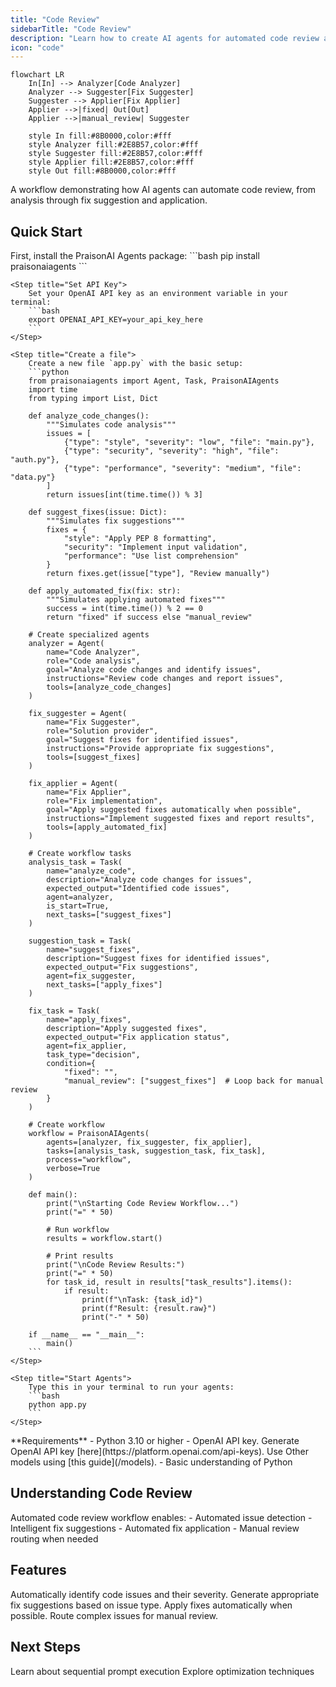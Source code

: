 ```yaml
---
title: "Code Review"
sidebarTitle: "Code Review"
description: "Learn how to create AI agents for automated code review and issue resolution."
icon: "code"
---
```


```mermaid
flowchart LR
    In[In] --> Analyzer[Code Analyzer]
    Analyzer --> Suggester[Fix Suggester]
    Suggester --> Applier[Fix Applier]
    Applier -->|fixed| Out[Out]
    Applier -->|manual_review| Suggester
    
    style In fill:#8B0000,color:#fff
    style Analyzer fill:#2E8B57,color:#fff
    style Suggester fill:#2E8B57,color:#fff
    style Applier fill:#2E8B57,color:#fff
    style Out fill:#8B0000,color:#fff
```

A workflow demonstrating how AI agents can automate code review, from analysis through fix suggestion and application.

## Quick Start

<Steps>
    <Step title="Install Package">
        First, install the PraisonAI Agents package:
        ```bash
        pip install praisonaiagents
        ```
    </Step>

    <Step title="Set API Key">
        Set your OpenAI API key as an environment variable in your terminal:
        ```bash
        export OPENAI_API_KEY=your_api_key_here
        ```
    </Step>

    <Step title="Create a file">
        Create a new file `app.py` with the basic setup:
        ```python
        from praisonaiagents import Agent, Task, PraisonAIAgents
        import time
        from typing import List, Dict

        def analyze_code_changes():
            """Simulates code analysis"""
            issues = [
                {"type": "style", "severity": "low", "file": "main.py"},
                {"type": "security", "severity": "high", "file": "auth.py"},
                {"type": "performance", "severity": "medium", "file": "data.py"}
            ]
            return issues[int(time.time()) % 3]

        def suggest_fixes(issue: Dict):
            """Simulates fix suggestions"""
            fixes = {
                "style": "Apply PEP 8 formatting",
                "security": "Implement input validation",
                "performance": "Use list comprehension"
            }
            return fixes.get(issue["type"], "Review manually")

        def apply_automated_fix(fix: str):
            """Simulates applying automated fixes"""
            success = int(time.time()) % 2 == 0
            return "fixed" if success else "manual_review"

        # Create specialized agents
        analyzer = Agent(
            name="Code Analyzer",
            role="Code analysis",
            goal="Analyze code changes and identify issues",
            instructions="Review code changes and report issues",
            tools=[analyze_code_changes]
        )

        fix_suggester = Agent(
            name="Fix Suggester",
            role="Solution provider",
            goal="Suggest fixes for identified issues",
            instructions="Provide appropriate fix suggestions",
            tools=[suggest_fixes]
        )

        fix_applier = Agent(
            name="Fix Applier",
            role="Fix implementation",
            goal="Apply suggested fixes automatically when possible",
            instructions="Implement suggested fixes and report results",
            tools=[apply_automated_fix]
        )

        # Create workflow tasks
        analysis_task = Task(
            name="analyze_code",
            description="Analyze code changes for issues",
            expected_output="Identified code issues",
            agent=analyzer,
            is_start=True,
            next_tasks=["suggest_fixes"]
        )

        suggestion_task = Task(
            name="suggest_fixes",
            description="Suggest fixes for identified issues",
            expected_output="Fix suggestions",
            agent=fix_suggester,
            next_tasks=["apply_fixes"]
        )

        fix_task = Task(
            name="apply_fixes",
            description="Apply suggested fixes",
            expected_output="Fix application status",
            agent=fix_applier,
            task_type="decision",
            condition={
                "fixed": "",
                "manual_review": ["suggest_fixes"]  # Loop back for manual review
            }
        )

        # Create workflow
        workflow = PraisonAIAgents(
            agents=[analyzer, fix_suggester, fix_applier],
            tasks=[analysis_task, suggestion_task, fix_task],
            process="workflow",
            verbose=True
        )

        def main():
            print("\nStarting Code Review Workflow...")
            print("=" * 50)
            
            # Run workflow
            results = workflow.start()
            
            # Print results
            print("\nCode Review Results:")
            print("=" * 50)
            for task_id, result in results["task_results"].items():
                if result:
                    print(f"\nTask: {task_id}")
                    print(f"Result: {result.raw}")
                    print("-" * 50)

        if __name__ == "__main__":
            main()
        ```
    </Step>

    <Step title="Start Agents">
        Type this in your terminal to run your agents:
        ```bash
        python app.py
        ```
    </Step>
</Steps>

<Note>
  **Requirements**
  - Python 3.10 or higher
  - OpenAI API key. Generate OpenAI API key [here](https://platform.openai.com/api-keys). Use Other models using [this guide](/models).   
  - Basic understanding of Python
</Note>

## Understanding Code Review

<Card title="What is Code Review?" icon="question">
  Automated code review workflow enables:
  - Automated issue detection
  - Intelligent fix suggestions
  - Automated fix application
  - Manual review routing when needed
</Card>

## Features

<CardGroup cols={2}>
  <Card title="Issue Detection" icon="magnifying-glass">
    Automatically identify code issues and their severity.
  </Card>
  <Card title="Fix Suggestions" icon="lightbulb">
    Generate appropriate fix suggestions based on issue type.
  </Card>
  <Card title="Automated Fixes" icon="wand-magic-sparkles">
    Apply fixes automatically when possible.
  </Card>
  <Card title="Manual Review" icon="user-check">
    Route complex issues for manual review.
  </Card>
</CardGroup>

## Next Steps

<CardGroup cols={2}>
  <Card title="Prompt Chaining" icon="link" href="/features/promptchaining">
    Learn about sequential prompt execution
  </Card>
  <Card title="Evaluator Optimizer" icon="magnifying-glass-chart" href="/features/evaluator-optimiser">
    Explore optimization techniques
  </Card>
</CardGroup> 